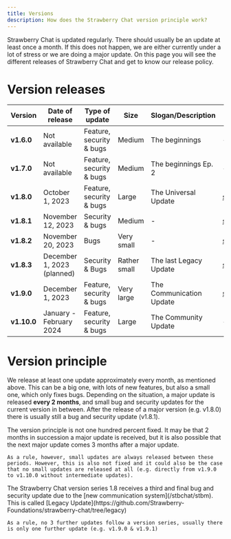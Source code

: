 ```yaml
---
title: Versions
description: How does the Strawberry Chat version principle work?
---
```


Strawberry Chat is updated regularly. There should usually be an update at least once a month.
If this does not happen, we are either currently under a lot of stress or we are doing a major update.
On this page you will see the different releases of Strawberry Chat and get to know our release policy.

# Version releases
| Version     | Date of release            | Type of update             | Size       | Slogan/Description        | Branch |
|-------------|----------------------------|----------------------------|------------|---------------------------|--------|
| **v1.6.0**  | Not available              | Feature, security & bugs   | Medium     | The beginnings            | - |
| **v1.7.0**  | Not available              | Feature, security & bugs   | Medium     | The beginnings Ep. 2      | - |
| **v1.8.0**  | October 1, 2023            | Feature, security & bugs   | Large      | The Universal Update      | [stbchat@v1.8.0](https://github.com/Strawberry-Foundations/strawberry-chat/tree/1.8.0) |
| **v1.8.1**  | November 12, 2023          | Security & bugs            | Medium     | -                         | [stbchat@v1.8.1](https://github.com/Strawberry-Foundations/strawberry-chat/tree/1.8.1) |
| **v1.8.2**  | November 20, 2023          | Bugs                       | Very small | -                         | [stbchat@v1.8.2](https://github.com/Strawberry-Foundations/strawberry-chat/tree/1.8.2) |
| **v1.8.3**  | December 1, 2023 (planned) | Security & Bugs            | Rather small| The last Legacy Update    | [stbchat@legacy](https://github.com/Strawberry-Foundations/strawberry-chat/tree/legacy) |
| **v1.9.0**  | December 1, 2023           | Feature, security & bugs   | Very large | The Communication Update  | [stbchat@main](https://github.com/Strawberry-Foundations/strawberry-chat/tree/main) |
| **v1.10.0** | January - February 2024    | Feature, security & bugs   | Large      | The Community Update      | - |

# Version principle
We release at least one update approximately every month, as mentioned above. This can be a big one, with lots of new features, but also a small one, which only fixes bugs.
Depending on the situation, a major update is released **every 2 months**, and small bug and security updates for the current version in between.
After the release of a major version (e.g. v1.8.0) there is usually still a bug and security update (v1.8.1).

<Warning>
    The version principle is not one hundred percent fixed. It may be that 2 months in succession a major update is received, 
    but it is also possible that the next major update comes 3 months after a major update.

    As a rule, however, small updates are always released between these periods. However, this is also not fixed and it could also be the case 
    that no small updates are released at all (e.g. directly from v1.9.0 to v1.10.0 without intermediate updates).
</Warning>

<Info>
    The Strawberry Chat version series 1.8 receives a third and final bug and security update due to the [new communication system](/stbchat/stbm).
    This is called [Legacy Update](https://github.com/Strawberry-Foundations/strawberry-chat/tree/legacy)
    
    As a rule, no 3 further updates follow a version series, usually there is only one further update (e.g. v1.9.0 & v1.9.1)
</Info>
